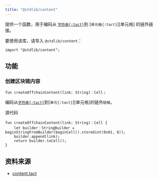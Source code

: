 ```yaml
---
title: "@stdlib/content"
---
```


提供一个函数，用于编码从 [`字符串{:tact}`][p]到 [`单元格{:tact}`][单元格] 的链外链接。

要使用该库，请导入 `@stdlib/content`：

```tact
import "@stdlib/content";
```

## 功能

### 创建区块链内容

```tact
fun createOffchainContent(link: String)：Cell；
```

编码从[`字符串{:tact}`][p]到[`单元{:tact}`][单元格]的链外`链接`。

源代码

```tact
fun createOffchainContent(link: String)：Cell {
    let builder：StringBuilder = beginStringFromBuilder(beginCell().storeUint(0x01, 8));
    builder.append(link);
    return builder.toCell();
}
```

## 资料来源

- [content.tact](https://github.com/tact-lang/tact/blob/61541b7783098e1af669faccd7d2334c10981c72/stdlib/libs/content.tact)

[p]: /book/types#primitive-types
[电池]: /book/cells#cells
